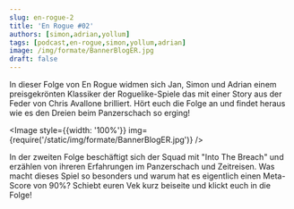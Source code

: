 ```yaml
---
slug: en-rogue-2
title: 'En Rogue #02'
authors: [simon,adrian,yollum]
tags: [podcast,en-rogue,simon,yollum,adrian]
image: /img/formate/BannerBlogER.jpg
draft: false
---
```



In dieser Folge von En Rogue widmen sich Jan, Simon und Adrian einem preisgekrönten Klassiker der Roguelike-Spiele das mit einer Story aus der Feder von Chris Avallone brilliert. Hört euch die Folge an und findet heraus wie es den Dreien beim Panzerschach so erging!

<Image style={{width: '100%'}} img={require('/static/img/formate/BannerBlogER.jpg')} />

<!--truncate-->

In der zweiten Folge beschäftigt sich der Squad mit "Into The Breach" und erzählen von ihreren Erfahrungen im Panzerschach und Zeitreisen. Was macht dieses Spiel so besonders und warum hat es eigentlich einen Meta-Score von 90%? Schiebt euren Vek kurz beiseite und klickt euch in die Folge!

<ReactPlayer
    width="100%"
    height="50px"
    controls
    url='https://m10z.picnotes.de/EnRogue/EnRogue_002.mp3'
/>
